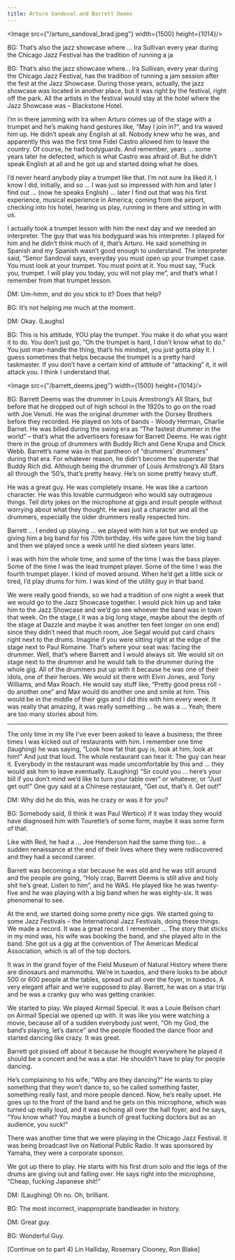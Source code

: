 ```yaml
---
title: Arturo Sandoval and Barrett Deems
---
```


<Image src={"/arturo_sandoval_brad.jpeg"} width={1500} height={1014}/>

BG: That’s also the jazz showcase where … Ira Sullivan every year during the Chicago Jazz Festival has the tradition of running a ja

BG: That’s also the jazz showcase where… Ira Sullivan, every year during the Chicago Jazz Festival, has the tradition of running a jam session after the fest at the Jazz Showcase. During those years, actually, the jazz showcase was located in another place, but it was right by the festival, right off the park. All the artists in the festival would stay at the hotel where the Jazz Showcase was – Blackstone Hotel.

I’m in there jamming with Ira when Arturo comes up of the stage with a trumpet and he’s making hand gestures like, “May I join in?”, and Ira waved him up. He didn’t speak any English at all. Nobody knew who he was, and apparently this was the first time Fidel Castro allowed him to leave the country. Of course, he had bodyguards. And remember, years … some years later he defected, which is what Castro was afraid of. But he didn’t speak English at all and he got up and started doing what he does.

I’d never heard anybody play a trumpet like that. I’m not sure Ira liked it. I know I did, initially, and so … I was just so impressed with him and later I find out … (now he speaks English) … later I find out that was his first experience, musical experience in America; coming from the airport, checking into his hotel, hearing us play, running in there and sitting in with us.

I actually took a trumpet lesson with him the next day and we needed an interpreter. The guy that was his bodyguard was his interpreter. I played for him and he didn’t think much of it, that’s Arturo. He said something in Spanish and my Spanish wasn’t good enough to understand. The interpreter said, “Senor Sandoval says, everyday you must open up your trumpet case. You must look at your trumpet. You must point at it. You must say, “Fuck you, trumpet. I will play you today, you will not play me”, and that’s what I remember from that trumpet lesson.

DM: Um-hmm, and do you stick to it? Does that help?

BG: It’s not helping me much at the moment.

DM: Okay. (Laughs)

BG: This is his attitude, YOU play the trumpet. You make it do what you want it to do. You don’t just go, “Oh the trumpet is hard, I don’t know what to do.” You just man-handle the thing, that’s his mindset, you just gotta play it. I guess sometimes that helps because the trumpet is a pretty hard taskmaster. If you don’t have a certain kind of attitude of “attacking” it, it will attack you. I think I understand that.


<Image src={"/barrett_deems.jpeg"} width={1500} height={1014}/>


BG: Barrett Deems was the drummer in Louis Armstrong’s All Stars, but before that he dropped out of high school in the 1920s to go on the road with Joe Venuti. He was the original drummer with the Dorsey Brothers before they recorded.  He played on lots of bands - Woody Herman, Charlie Barnet. He was billed during the swing era as “The fastest drummer in the world” – that’s what the advertisers foresaw for Barrett Deems. He was right there in the group of drummers with Buddy Rich and Gene Krupa and Chick Webb. Barrett’s name was in that pantheon of “drummers’ drummers” during that era. For whatever reason, he didn’t become the superstar that Buddy Rich did. Although being the drummer of Louis Armstrong’s All Stars all through the ‘50’s, that’s pretty heavy. He’s on some pretty heavy stuff.

He was a great guy. He was completely insane. He was like a cartoon character. He was this lovable curmudgeon who would say outrageous things. Tell dirty jokes on the microphone at gigs and insult people without worrying about what they thought. He was just a character and all the drummers, especially the older drummers really respected him.

Barrett … I ended up playing … we played with him a lot but we ended up giving him a big band for his 70th birthday. His wife gave him the big band and then we played once a week until he died sixteen years later.

I was with him the whole time, and some of the time I was the bass player. Some of the time I was the lead trumpet player. Some of the time I was the fourth trumpet player. I kind of moved around. When he’d get a little sick or tired, I’d play drums for him. I was kind of the utility guy in that band.

We were really good friends, so we had a tradition of one night a week that we would go to the Jazz Showcase together. I would pick him up and take him to the Jazz Showcase and we’d go see whoever the band was in town that week. On the stage,( it was a big long stage, maybe about the depth of the stage at Dazzle and maybe it was another ten feet longer on one end) since they didn’t need that much room, Joe Segal would put card chairs right next to the drums. Imagine if you were sitting right at the edge of the stage next to Paul Romaine. That’s where your seat was: facing the drummer. Well, that’s where Barrett and I would always sit. We would sit on stage next to the drummer and he would talk to the drummer during the whole gig. All of the drummers put up with it because he was one of their idols, one of their heroes. We would sit there with Elvin Jones, and Tony Williams, and Max Roach. He would say stuff like, “Pretty good press roll - do another one” and Max would do another one and smile at him. This would be in the middle of their gigs and I did this with him every week. It was really that amazing, it was really something … he was a … Yeah; there are too many stories about him.

____________

The only time in my life I’ve ever been asked to leave a business; the three times I was kicked out of restaurants with him. I remember one time (laughing) he was saying, “Look how fat that guy is, look at him, look at him!” And just that loud. The whole restaurant can hear it. The guy can hear it. Everybody in the restaurant was made uncomfortable by this and … they would ask him to leave eventually. (Laughing) “Sir could you … here’s your bill if you don’t mind we’d like to turn your table over” or whatever, or “Just get out!” One guy said at a Chinese restaurant, “Get out, that’s it. Get out!”

DM: Why did he do this, was he crazy or was it for you?

BG: Somebody said, (I think it was Paul Wertico) if it was today they would have diagnosed him with Tourette’s of some form, maybe it was some form of that.

Like with Red, he had a … Joe Henderson had the same thing too… a sudden renaissance at the end of their lives where they were rediscovered and they had a second career.

Barrett was becoming a star because he was old and he was still around and the people are going, “Holy crap, Barrett Deems is still alive and holy shit he’s great. Listen to him”, and he WAS. He played like he was twenty-five and he was playing with a big band when he was eighty-six. It was phenomenal to see.

At the end, we started doing some pretty nice gigs. We started going to some Jazz Festivals – the International Jazz Festivals, doing these things. We made a record. It was a great record. I remember … The story that sticks in my mind was, his wife was booking the band, and she played alto in the band. She got us a gig at the convention of The American Medical Association, which is all of the top doctors. 

It was in the grand foyer of the Field Museum of Natural History where there are dinosaurs and mammoths. We’re in tuxedos, and there looks to be about 500 or 600 people at the tables, spread out all over the foyer, in tuxedos. A very elegant affair and we’re supposed to play. Barrett, he was on a star trip and he was a cranky guy who was getting crankier.

We started to play. We played Airmail Special. It was a Louie Bellson chart on Airmail Special we opened up with. It was like you were watching a movie, because all of a sudden everybody just went, “Oh my God, the band’s playing, let’s dance” and the people flooded the dance floor and started dancing like crazy. It was great.

Barrett got pissed off about it because he thought everywhere he played it should be a concert and he was a star. He shouldn’t have to play for people dancing.

He’s complaining to his wife, “Why are they dancing?” He wants to play something that they won’t dance to, so he called something faster, something really fast, and more people danced. Now, he’s really upset. He goes up to the front of the band and he gets on this microphone, which was turned up really loud, and it was echoing all over the hall foyer, and he says, “You know what? You maybe a bunch of great fucking doctors but as an audience, you suck!”

There was another time that we were playing in the Chicago Jazz Festival. It was being broadcast live on National Public Radio. It was sponsored by Yamaha, they were a corporate sponsor.

We got up there to play. He starts with his first drum solo and the legs of the drums are giving out and falling over. He says right into the microphone, “Cheap, fucking Japanese shit!”

DM: (Laughing) Oh no. Oh, brilliant.

BG: The most incorrect, inappropriate bandleader in history.

DM: Great guy.

BG: Wonderful Guy.

[Continue on to part 4) Lin Halliday, Rosemary Clooney, Ron Blake]
